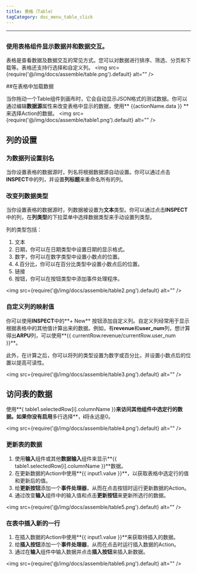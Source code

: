 ```yaml
---
title: 表格（Table）
tagCategory: doc_menu_table_click
---
```

---

## <Heading hidden>表格（Table）</Heading>

### 使用表格组件显示数据并和数据交互。

表格是查看数据及数据交互的常见方式。您可以对数据进行排序、筛选、分页和下载等。表格还支持行选择和自定义列。
<img
  src={require('@/img/docs/assemble/table.png').default}
  alt=""
/>

##在表格中加载数据

当你拖动一个Table组件到画布时，它会自动显示JSON格式的测试数据。你可以通过编辑**数据源**属性来改变表格中显示的数据，使用** {{actionName.data }} **来选择Action的数据。
<img
  src={require('@/img/docs/assemble/table1.png').default}
  alt=""
/>

## 列的设置

### 为数据列设置别名

当你设置表格的数据源时，列名将根据数据源自动设置。你可以通过点击**INSPECT**中的列，并设置**列标题**来重命名所有的列。

### 改变列数据类型

当你设置表格的数据源时，列数据被设置为**文本**类型。你可以通过点击**INSPECT**中的列，在**列类型**的下拉菜单中选择数据类型来手动设置列类型。

列的类型包括：

1. 文本
2. 日期，你可以在日期类型中设置日期的显示格式。
3. 数字，你可以在数字类型中设置小数点的位置。
4. 4.百分比，你可以在百分比类型中设置小数点后的位置。
5. 链接
6. 按钮，你可以在按钮类型中添加事件处理程序。

<img
  src={require('@/img/docs/assemble/table2.png').default}
  alt=""
/>

### 自定义列的映射值

你可以使用**INSPECT**中的**+ New** 按钮添加自定义列。自定义列经常用于显示根据表格中的其他值计算出来的数据。例如，有**revenue**和**user_num**列，想计算得出**ARPU**列，可以使用**{{ currentRow.revenue/currentRow.user_num }}**。

此外，在计算之后，你可以将列的类型设置为数字或百分比，并设置小数点后的位置以提高可读性。

<img
  src={require('@/img/docs/assemble/table3.png').default}
  alt=""
/>

## 访问表的数据

使用**{ table1.selectedRow[i].columnName }}**来访问其他组件中选定行的数据。如果你没有启用**多行选择**，**i**将永远是0。

<img
  src={require('@/img/docs/assemble/table4.png').default}
  alt=""
/>

### 更新表的数据

1. 使用**输入**组件或其他**数据输入**组件来显示**{{ table1.selectedRow[i].columnName }}**数据。
2. 在更新数据的Action中使用**{{ input1.value }}**，以获取表格中选定行的值和更新后的值。
3. 给**更新按钮**添加一个**事件处理器**，从而在点击按钮时运行更新数据的Action。
4. 通过改变**输入**组件中的输入值和点击**更新按钮**来更新所选行的数据。

<img
  src={require('@/img/docs/assemble/table5.png').default}
  alt=""
/>

### 在表中插入新的一行

1. 在插入数据的Action中使用**{{ input1.value }}**来获取待插入的数据。
2. 给**插入按钮**添加一个**事件处理器**，从而在点击时运行插入数据的Action。
3. 通过在**输入**组件中输入数据并点击**插入按钮**来插入新数据。

<img
  src={require('@/img/docs/assemble/table6.png').default}
  alt=""
/>
